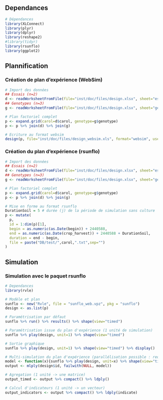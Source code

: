 
## Dependances
```r
# Dépendances
library(XLConnect)
library(plyr)
library(dplyr)
library(reshape2)
#library(tidyr)
library(rsunflo)
library(ggplot2)
```


## Plannification
### Création de plan d'expérience (WebSim)
```r
# Import des données
## Essais (n=2)
d <- readWorksheetFromFile(file="inst/doc/files/design.xlsx", sheet="essais")
## Genotypes (n=3)
g <- readWorksheetFromFile(file="inst/doc/files/design.xlsx", sheet="genotype")

# Plan factoriel complet
p <- expand.grid(carol=d$carol, genotype=g$genotype)
p <- p %>% join(d) %>% join(g)

# Ecriture au format websim
design(p, file="inst/doc/files/design_websim.xls", format="websim", user="casadebaig")
```

### Création du plan d'expérience (rsunflo)
```r
# Import des données
## Essais (n=2)
d <- readWorksheetFromFile(file="inst/doc/files/design.xlsx", sheet="essais")
## Genotypes (n=3)
g <- readWorksheetFromFile(file="inst/doc/files/design.xlsx", sheet="genotype")

# Plan factoriel complet
p <- expand.grid(carol=d$carol, genotype=g$genotype)
p <- p %>% join(d) %>% join(g)

# Mise en forme au format rsunflo
DurationSoil = 5 # durée (j) de la période de simulation sans culture
p <- mutate(
  p,
  id = 1:dim(p)[1],
  begin = as.numeric(as.Date(begin)) + 2440588,
  end = as.numeric(as.Date(crop_harvest)) + 2440588 + DurationSoil,
  duration = end - begin,
  file = paste("DB/test/",carol,".txt",sep="")
)
```



## Simulation
### Simulation avec le paquet rsunflo
```r
# Dependances
library(rvle)

# Modèle et plan
sunflo <- new("Rvle", file = "sunflo_web.vpz", pkg = "sunflo")
design <- as.list(p)

# Paramétrisation par défaut
sunflo %>% run() %>% results() %>% shape(view="timed")

# Paramétrisation issue du plan d'expérience (1 unité de simulation)
sunflo %>% play(design, unit=1) %>% shape(view="timed")

# Sortie graphique
sunflo %>% play(design, unit=1) %>% shape(view="timed") %>% display()

# Multi-simulation du plan d'expérience (parallélisation possible : require(doMC), ?mlply)
model <- function(x){sunflo %>% play(design, unit=x) %>% shape(view="timed")}
output <- mlply(design$id, failwith(NULL, model))

# Agregation (1 unité -> une matrice)
output_timed <- output %>% compact() %>% ldply()

# Calcul d'indicateurs (1 unité -> un vecteur)
output_indicators <- output %>% compact() %>% ldply(indicate)
```

